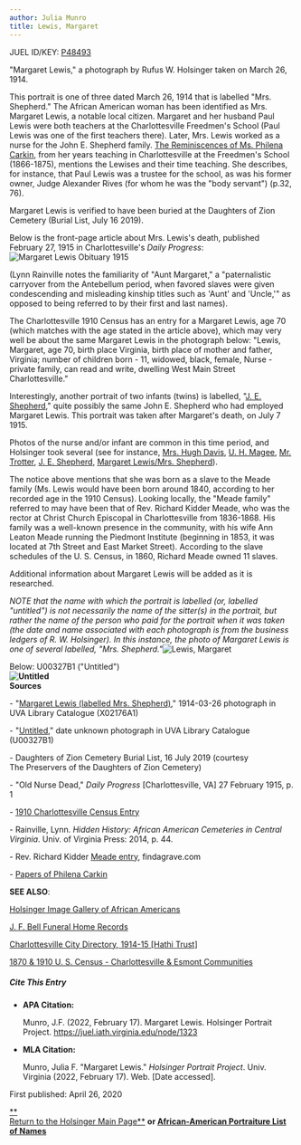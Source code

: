 ```yaml
---
author: Julia Munro
title: Lewis, Margaret
---
```

JUEL ID/KEY: [P48493](http://juel.iath.virginia.edu/public_person?person=48493 "P48493")

"Margaret Lewis," a photograph by Rufus W. Holsinger taken on March 26, 1914. 

This portrait is one of three dated March 26, 1914 that is labelled "Mrs. Shepherd." The African American woman has been identified as Mrs. Margaret Lewis, a notable local citizen. Margaret and her husband Paul Lewis were both teachers at the Charlottesville Freedmen's School (Paul Lewis was one of the first teachers there). Later, Mrs. Lewis worked as a nurse for the John E. Shepherd family. [The Reminiscences of Ms. Philena Carkin](https://search.lib.virginia.edu/catalog/uva-lib:150425 "Reminiscences of Philena Carkin"), from her years teaching in Charlottesville at the Freedmen's School (1866-1875), mentions the Lewises and their time teaching. She describes, for instance, that Paul Lewis was a trustee for the school, as was his former owner, Judge Alexander Rives (for whom he was the "body servant") (p.32, 76). 

Margaret Lewis is verified to have been buried at the Daughters of Zion Cemetery (Burial List, July 16 2019).

Below is the front-page article about Mrs. Lewis's death, published February 27, 1915 in Charlottesville's _Daily Progress_:   
![Margaret Lewis Obituary 1915](http://juel.iath.virginia.edu/sites/default/files/media/images/Screen%20Shot%202020-12-02%20at%2010.55.50%20AM.png "Margaret Lewis Obituary 1915 ")  
  
(Lynn Rainville notes the familiarity of "Aunt Margaret," a "paternalistic carryover from the Antebellum period, when favored slaves were given condescending and misleading kinship titles such as 'Aunt' and 'Uncle,'" as opposed to being referred to by their first and last names).

The Charlottesville 1910 Census has an entry for a Margaret Lewis, age 70 (which matches with the age stated in the article above), which may very well be about the same Margaret Lewis in the photograph below: "Lewis, Margaret, age 70, birth place Virginia, birth place of mother and father, Virginia; number of children born - 11, widowed, black, female, Nurse - private family, can read and write, dwelling West Main Street Charlottesville."

Interestingly, another portrait of two infants (twins) is labelled, "[J. E. Shepherd](http://juel.iath.virginia.edu/node/1922 "J. E. Shepherd")," quite possibly the same John E. Shepherd who had employed Margaret Lewis. This portrait was taken after Margaret's death, on July 7 1915. 

Photos of the nurse and/or infant are common in this time period, and Holsinger took several (see for instance, [Mrs. Hugh Davis](http://juel.iath.virginia.edu/node/1556 "Davis, Mrs. Hugh"), [U. H. Magee](http://juel.iath.virginia.edu/node/2020 "Magee, U. H."), [Mr. Trotter](http://juel.iath.virginia.edu/node/1325 "Mr. Trotter"), [J. E. Shepherd](http://juel.iath.virginia.edu/node/1922 "J. E. Shepherd"), [Margaret Lewis/Mrs. Shepherd](http://juel.iath.virginia.edu/node/1323 "Margaret Lewis / Mrs. Shepherd")). 

The notice above mentions that she was born as a slave to the Meade family (Ms. Lewis would have been born around 1840, according to her recorded age in the 1910 Census). Looking locally, the "Meade family" referred to may have been that of Rev. Richard Kidder Meade, who was the rector at Christ Church Episcopal in Charlottesville from 1836-1868. His family was a well-known presence in the community, with his wife Ann Leaton Meade running the Piedmont Institute (beginning in 1853, it was located at 7th Street and East Market Street). According to the slave schedules of the U. S. Census, in 1860, Richard Meade owned 11 slaves. 

Additional information about Margaret Lewis will be added as it is researched.

_NOTE that the name with which the portrait is labelled (or, labelled "untitled") is not necessarily the name of the sitter(s) in the portrait, but rather the name of the person who paid for the portrait when it was taken (the date and name associated with each photograph is from the business ledgers of R. W. Holsinger). In this instance, the photo of Margaret Lewis is one of several labelled, "Mrs. Shepherd."_![Lewis, Margaret](https://iiif.lib.virginia.edu/iiif/uva-lib:1041946/full/1000,1337/0/default.jpg "Lewis, Margaret") 

Below: U00327B1 ("Untitled")  
**![Untitled](https://iiif.lib.virginia.edu/iiif/uva-lib:1039690/full/1000,1337/0/default.jpg "Untitled")  
Sources**

\- "[Margaret Lewis (labelled Mrs. Shepherd)](https://search.lib.virginia.edu/catalog/uva-lib:1041946#?c=0&m=0&s=0&cv=0&xywh=-2085%2C-90%2C7114%2C5274 "Lewis, Margaret")," 1914-03-26 photograph in UVA Library Catalogue (X02176A1)   
  
\- "[Untitled](https://search.lib.virginia.edu/sources/images/items/uva-lib:1039690 "Untitled")," date unknown photograph in UVA Library Catalogue (U00327B1)

\- Daughters of Zion Cemetery Burial List, 16 July 2019 (courtesy The Preservers of the Daughters of Zion Cemetery)

\- "Old Nurse Dead," _Daily Progress_ \[Charlottesville, VA\] 27 February 1915, p. 1

\- [1910 Charlottesville Census Entry](http://www2.vcdh.virginia.edu/afam/raceandplace/census/search_popcensus.cgi?search_type=individ&id=502&year=1910&community=% "1910 Census Entry")  

\- Rainville, Lynn. _Hidden History: African American Cemeteries in Central Virginia_. Univ. of Virginia Press: 2014, p. 44.

\- Rev. Richard Kidder [Meade entry](https://www.findagrave.com/memorial/140413384/richard-kidder-meade "Meade, Rev. Richard Kidder"), findagrave.com  
  
\- [Papers of Philena Carkin](https://search.lib.virginia.edu/sources/uva_library/items/uva-lib:150425 "Papers of Philena Carkin")

**SEE ALSO**:

[Holsinger Image Gallery of African Americans](http://rwholsingerphotos.org/images.php "Holsinger Image Gallery of African Americans")

[J. F. Bell Funeral Home Records](http://www2.vcdh.virginia.edu/afam/raceandplace/perl_scripts/funeral_search.html "J. F. Bell Funeral Home Database")

[Charlottesville City Directory, 1914-15 \[Hathi Trust\]](https://catalog.hathitrust.org/Record/101954103 "Charlottesville City Directory, 1914-15") 

[1870 & 1910 U. S. Census - Charlottesville & Esmont Communities](http://www2.vcdh.virginia.edu/afam/raceandplace/census/search_both.html "1870 & 1910 U. S. Census: Charlottesville and Esmont Communities")

##### **Cite This Entry**

*   **APA Citation:**
    
    Munro, J.F. (2022, February 17). Margaret Lewis. Holsinger Portrait Project. https://juel.iath.virginia.edu/node/1323
    
*   **MLA Citation:**
    
    Munro, Julia F. "Margaret Lewis." _Holsinger Portrait Project_. Univ. Virginia (2022, February 17). Web. \[Date accessed\].
    

  
First published: April 26, 2020     

[**  
Return to the Holsinger Main Page**](http://juel.iath.virginia.edu/node/980) **or [African-American Portraiture List of Names](http://juel.iath.virginia.edu/node/996)**